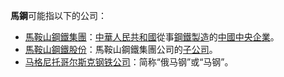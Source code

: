 '''馬鋼'''可能指以下的公司：

*[[馬鞍山鋼鐵集團|馬鞍山鋼鐵集團]]：[[中華人民共和國|中華人民共和國]]從事[[鋼鐵|鋼鐵]][[製造|製造]]的[[中國中央企業|中國中央企業]]。
*[[馬鞍山鋼鐵股份|馬鞍山鋼鐵股份]]：馬鞍山鋼鐵集團公司的[[子公司|子公司]]。
*[[马格尼托哥尔斯克钢铁公司|马格尼托哥尔斯克钢铁公司]]：简称“俄马钢”或“马钢”。
{{disambig|Cat=組織機構消歧義}}